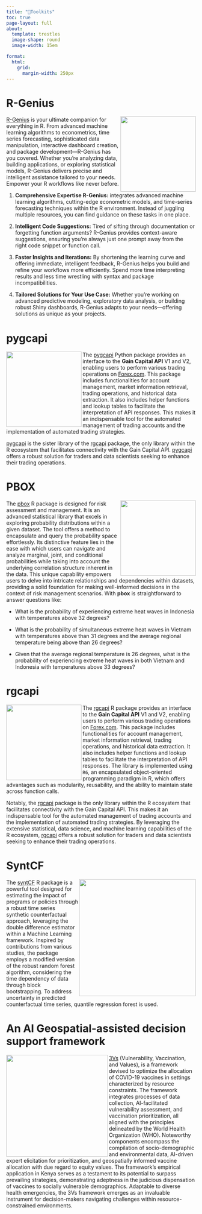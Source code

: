 ```yaml
---
title: "🧰Toolkits"
toc: true
page-layout: full
about: 
  template: trestles
  image-shape: round
  image-width: 15em

format:
  html:
    grid:
      margin-width: 250px
---
```


# R-Genius

::: justify
<img src="../gallery/r_logo.png" class="padded-image rounded-image" width="200" align="right"/>

[R-Genius](https://chatgpt.com/g/g-675f8eb65ce48191bdc6fb7034347661-r-genius) is your ultimate companion for everything in R. From advanced machine learning algorithms to econometrics, time series forecasting, sophisticated data manipulation, interactive dashboard creation, and package development—R-Genius has you covered. Whether you're analyzing data, building applications, or exploring statistical models, R-Genius delivers precise and intelligent assistance tailored to your needs. Empower your R workflows like never before.

1.  **Comprehensive Expertise R-Genius:** integrates advanced machine learning algorithms, cutting-edge econometric models, and time-series forecasting techniques within the R environment. Instead of juggling multiple resources, you can find guidance on these tasks in one place.

2.  **Intelligent Code Suggestions:** Tired of sifting through documentation or forgetting function arguments? R-Genius provides context-aware suggestions, ensuring you’re always just one prompt away from the right code snippet or function call.

3.  **Faster Insights and Iterations:** By shortening the learning curve and offering immediate, intelligent feedback, R-Genius helps you build and refine your workflows more efficiently. Spend more time interpreting results and less time wrestling with syntax and package incompatibilities.

4.  **Tailored Solutions for Your Use Case:** Whether you’re working on advanced predictive modeling, exploratory data analysis, or building robust Shiny dashboards, R-Genius adapts to your needs—offering solutions as unique as your projects.
:::

# pygcapi

::: justify
<img src="./gallery/logo_pygcapi.png" align="left" height="200"/>

The [pygcapi](https://athammad.github.io/pygcapi/) Python package provides an interface to the **Gain Capital API** V1 and V2, enabling users to perform various trading operations on [Forex.com](https://forex.com). This package includes functionalities for account management, market information retrieval, trading operations, and historical data extraction. It also includes helper functions and lookup tables to facilitate the interpretation of API responses. This makes it an indispensable tool for the automated management of trading accounts and the implementation of automated trading strategies.

[pygcapi](https://athammad.github.io/pygcapi/) is the sister library of the [rgcapi](https://github.com/athammad/rgcapi) package, the only library within the R ecosystem that facilitates connectivity with the Gain Capital API. [pygcapi](https://athammad.github.io/pygcapi/) offers a robust solution for traders and data scientists seeking to enhance their trading operations.
:::

# PBOX

::: justify
<img src="./gallery/pboxIcon.png" class="padded-image" width="200" align="right"/>

The [pbox](https://github.com/athammad/pbox) R package is designed for risk assessment and management. It is an advanced statistical library that excels in exploring probability distributions within a given dataset. The tool offers a method to encapsulate and query the probability space effortlessly. Its distinctive feature lies in the ease with which users can navigate and analyze marginal, joint, and conditional probabilities while taking into account the underlying correlation structure inherent in the data. This unique capability empowers users to delve into intricate relationships and dependencies within datasets, providing a solid foundation for making well-informed decisions in the context of risk management scenarios. With **pbox** is straightforward to answer questions like:

-   What is the probability of experiencing extreme heat waves in Indonesia with temperatures above 32 degrees?

-   What is the probability of simultaneous extreme heat waves in Vietnam with temperatures above than 31 degrees and the average regional temperature being above than 26 degrees?

-   Given that the average regional temperature is 26 degrees, what is the probability of experiencing extreme heat waves in both Vietnam and Indonesia with temperatures above 33 degrees?
:::

# rgcapi

::: justify
<img src="./gallery/logo_rgcapi.png" align="left" height="200"/>

The [rgcapi](https://github.com/athammad/rgcapi) R package provides an interface to the **Gain Capital API** V1 and V2, enabling users to perform various trading operations on [Forex.com](https://forex.com). This package includes functionalities for account management, market information retrieval, trading operations, and historical data extraction. It also includes helper functions and lookup tables to facilitate the interpretation of API responses. The library is implemented using `R6`, an encapsulated object-oriented programming paradigm in R, which offers advantages such as modularity, reusability, and the ability to maintain state across function calls.

Notably, the [rgcapi](https://github.com/athammad/rgcapi) package is the only library within the R ecosystem that facilitates connectivity with the Gain Capital API. This makes it an indispensable tool for the automated management of trading accounts and the implementation of automated trading strategies. By leveraging the extensive statistical, data science, and machine learning capabilities of the R ecosystem, [rgcapi](https://github.com/athammad/rgcapi) offers a robust solution for traders and data scientists seeking to enhance their trading operations.
:::

# SyntCF

<img src="./gallery/logoSCF.png" width="310" align="right"/>

::: justify
The [syntCF](https://github.com/athammad/syntCF) R package is a powerful tool designed for estimating the impact of programs or policies through a robust time series synthetic counterfactual approach, leveraging the double difference estimator within a Machine Learning framework. Inspired by contributions from various studies, the package employs a modified version of the robust random forest algorithm, considering the time dependency of data through block bootstrapping. To address uncertainty in predicted counterfactual time series, quantile regression forest is used.
:::

# An AI Geospatial-assisted decision support framework

<img src="./gallery/3v.PNG" class="padded-image" width="270" align="left"/>

::: justify
[3Vs](https://journals.plos.org/plosone/article?id=10.1371/journal.pone.0275037) (Vulnerability, Vaccination, and Values), is a framework devised to optimize the allocation of COVID-19 vaccines in settings characterized by resource constraints. The framework integrates processes of data collection, AI-facilitated vulnerability assessment, and vaccination prioritization, all aligned with the principles delineated by the World Health Organization (WHO). Noteworthy components encompass the compilation of socio-demographic and environmental data, AI-driven expert elicitation for prioritization, and geospatially informed vaccine allocation with due regard to equity values. The framework's empirical application in Kenya serves as a testament to its potential to surpass prevailing strategies, demonstrating adeptness in the judicious dispensation of vaccines to socially vulnerable demographics. Adaptable to diverse health emergencies, the 3Vs framework emerges as an invaluable instrument for decision-makers navigating challenges within resource-constrained environments.
:::
